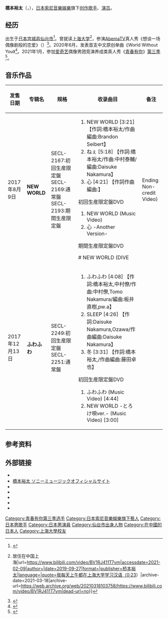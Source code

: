 {{艺人
| 姓名 = 桥本裕太
| 类型 = 男歌手
| 图像 = 
| 外文名 = 橋本裕太<br>はしもと ゆうた
| 外文 = ja
| 英文名 = Hashimoto Yuta
| 国籍 = {{JPN}}
| 出生日期 = {{birth date and age|1995|2|5}}<ref name="birthday" />
| 出生地点 = {{JPN}}[[宫城县|宫城县]][[仙台市|仙台市]]
| 职业 = 创作歌手、演员
| 语言 = 日语、汉语、英文
| 教育程度 = 大学
| 母校 = [[上海大学|上海大学]]
| 音乐类型 = [[流行音乐|流行]]
| 出道地点 = {{JPN}}
| 代表作 = 《NEW WORLD》
| 活跃年代 = 2010年至今
| 唱片公司 = [[SME_Records|SME Records]]（2017年至今）
| 经纪公司 = [[日本索尼音樂娛樂|日本索尼音樂娛樂]]
| 网站 = [http://hashimotoyuta.com/sp/ 橋本裕太オフィシャルサイト]
}}
'''橋本裕太'''（{{lang-ja|橋本裕太}}，{{bd|1995年|2月5日<ref name="birthday">{{Cite web|title=橋本裕太|url=https://twitter.com/yuta_hashimoto/status/695608070676811776?s=19|accessdate=2018-10-25|publisher=Twitter|archive-date=2021-03-18|archive-url=https://web.archive.org/web/20210318103551/https://twitter.com/yuta_hashimoto/status/695608070676811776?s=19|dead-url=no}}</ref>}}），[[日本索尼音樂娛樂|日本索尼音樂娛樂]]旗下[[创作歌手|创作歌手]]、[[演员|演员]]。

== 经历 ==
出生于[[日本|日本]][[宫城县|宫城县]][[仙台市|仙台市]]<ref name="profile">{{Cite web|title=橋本裕太プロフィール|url=http://www.sonymusic.co.jp/artist/hashimotoyuta/profile/|accessdate=2018-10-25|publisher=ソニーミュージック|archive-date=2021-03-18|archive-url=https://web.archive.org/web/20210318103415/https://www.sonymusic.co.jp/artist/hashimotoyuta/profile/|dead-url=no}}</ref>。曾就读[[上海大学|上海大学]]<ref>{{Cite web|title=【桥裕电视 第三集】日本男性的早上例行{{!}}居住在中国上海|url=https://www.bilibili.com/video/BV1RJ411T7vm|accessdate=2021-02-09|author=|date=2019-09-27|format=|publisher=桥本裕太|language=|quote=我每天上午都在上海大学学习汉语（0:23）|archive-date=2021-03-18|archive-url=https://web.archive.org/web/20210318103758/https://www.bilibili.com/video/BV1RJ411T7vm|dead-url=no}}</ref>，参演[[AbemaTV|AbemaTV]]真人秀《想谈一场偶像剧般的恋爱》（{{Lang-ja|恋愛ドラマな恋がしたい}}）<ref>{{Cite news|publisher=[[Oricon|Oricon]]|url=https://www.oricon.co.jp/special/51171/|title=シンガー・橋本裕太が俳優に初挑戦　まさかの“キスシーン”にファンもドキドキ？|date=2018-05-26|accessdate=2018-10-26|author=|language=ja|format=|archive-date=2021-03-18|archive-url=https://web.archive.org/web/20210318103346/https://www.oricon.co.jp/special/51171/|dead-url=no}}</ref>。2020年6月，发表首支中文原创单曲《World Without You》<ref>{{cite news |title=橋本裕太、初の中国語オリジナル楽曲が100万ストリーミング突破 |url=https://e-talentbank.co.jp/news/music/156522/ |accessdate=2021-03-18 |work=E-TALENTBANK |date=2020-07-29 |archive-date=2021-03-18 |archive-url=https://web.archive.org/web/20210318103133/https://e-talentbank.co.jp/news/music/156522/ |dead-url=no }}</ref>。2021年1月，参加[[爱奇艺|爱奇艺]]偶像男团竞演养成类真人秀《[[青春有你|青春有你]]》[[青春有你_(第三季)|第三季]]<ref>{{cite news |title=《青你3》官宣119名训练生 连淮伟艾克里里孙亦航等加盟 |url=http://slide.ent.sina.com.cn/z/y/slide_4_704_351644.html#p=1 |accessdate=2021-03-18 |work=新浪娱乐 |publisher=新浪网 |date=2021-01-24 |archive-date=2021-02-25 |archive-url=https://web.archive.org/web/20210225192530/http://slide.ent.sina.com.cn/z/y/slide_4_704_351644.html#p=1 |dead-url=no }}</ref>。

== 音乐作品 ==
{| class="wikitable"
|+
!发售日期
!专辑名
!规格
!收录曲目
!备注
|-
|2017年8月9日
|'''NEW WORLD'''
|SECL-2167:初回生産限定盤
SECL-2169:通常盤
SECL-2193:期間生産限定盤
|
# NEW WORLD [3:21] 【作詞:橋本裕太/作曲編曲:Brandon Seibert】
# ねぇ [5:18] 【作詞:橋本裕太/作曲:中村泰輔/編曲:Daisuke Nakamura】
# 心 [4:21] 【作詞作曲編曲:{{lang|ja|{{link-ja|コバソロ}}}}】

初回生産限定盤DVD

# NEW WORLD (Music Video)
# 心 -Another Version-

期間生産限定盤DVD

# NEW WORLD (DIVE!! Ending Non-credit Video)
|
|-
|2017年12月13日
|'''ふわふわ'''
|SECL-2249:初回生産限定盤
SECL-2251:通常盤
|
# ふわふわ [4:08] 【作詞:橋本裕太,中村僚/作曲:中村僚,Tomo Nakamura/編曲:板井直樹,pw.a】
# SLEEP [4:26] 【作詞:Daisuke Nakamura,Ozawa/作曲編曲:Daisuke Nakamura】
# 冬 [3:31] 【作詞:橋本裕太,{{link-ja|藤田卓也}}/作曲編曲:藤田卓也】

初回生産限定盤DVD

# ふわふわ (Music Video) [4:44]
# NEW WORLD -とろけ唄ver.- (Music Video) [3:00]
|
|}

== 参考资料 ==
{{reflist}}

== 外部链接 ==
* {{Official website|http://hashimotoyuta.com/sp/}}
* [https://www.sonymusic.co.jp/artist/hashimotoyuta/ 橋本裕太 ソニーミュージックオフィシャルサイト] {{Wayback|url=https://www.sonymusic.co.jp/artist/hashimotoyuta/ |date=20210316145650 }}
* {{Twitter|yuta_hashimoto}}
* {{Instagram|yuta_gram}}
* {{Sinaweibo|6473069383}}
* {{YouTube|channel=UCZMG3yAmFFBdZvw5RbpjcZA}}
* {{Bilibili|user=414064728}}

{{青春有你 (第三季)}}
{{DEFAULTSORT:hashitomo yuuta}}
[[Category:青春有你第三季选手|Category:青春有你第三季选手]]
[[Category:日本索尼音樂娛樂旗下藝人|Category:日本索尼音樂娛樂旗下藝人]]
[[Category:日本男歌手|Category:日本男歌手]]
[[Category:日本男演員|Category:日本男演員]]
[[Category:仙台市出身人物|Category:仙台市出身人物]]
[[Category:在中國的日本人|Category:在中國的日本人]]
[[Category:上海大學校友|Category:上海大學校友]]